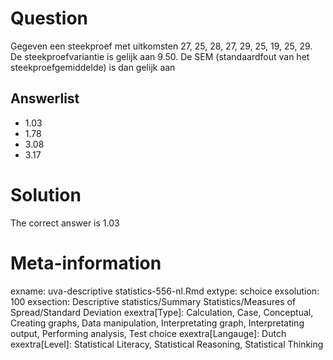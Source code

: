 Question
========

Gegeven een steekproef met uitkomsten 27, 25, 28, 27, 29, 25, 19, 25, 29. De steekproefvariantie is gelijk aan 9.50. De SEM (standaardfout van het steekproefgemiddelde) is dan gelijk aan

Answerlist
----------
* 1.03
* 1.78
* 3.08
* 3.17

Solution
========

The correct answer is  1.03

Meta-information
================
exname: uva-descriptive statistics-556-nl.Rmd
extype: schoice
exsolution: 100
exsection: Descriptive statistics/Summary Statistics/Measures of Spread/Standard Deviation
exextra[Type]: Calculation, Case, Conceptual, Creating graphs, Data manipulation, Interpretating graph, Interpretating output, Performing analysis, Test choice
exextra[Langauge]: Dutch
exextra[Level]: Statistical Literacy, Statistical Reasoning, Statistical Thinking
